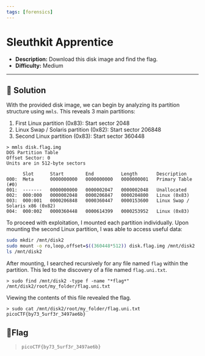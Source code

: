 ---
tags: [forensics]
---
# Sleuthkit Apprentice

- **Description:** Download this disk image and find the flag.
- **Difficulty:** Medium

---

## 🔎 Solution
With the provided disk image, we can begin by analyzing its partition structure using `mmls`. 
This reveals 3 main partitions:
1. First Linux partition (0x83): Start sector 2048
2. Linux Swap / Solaris partition (0x82): Start sector 206848
3. Second Linux partition (0x83): Start sector 360448
```
> mmls disk.flag.img 
DOS Partition Table
Offset Sector: 0
Units are in 512-byte sectors

      Slot      Start        End          Length       Description
000:  Meta      0000000000   0000000000   0000000001   Primary Table (#0)
001:  -------   0000000000   0000002047   0000002048   Unallocated
002:  000:000   0000002048   0000206847   0000204800   Linux (0x83)
003:  000:001   0000206848   0000360447   0000153600   Linux Swap / Solaris x86 (0x82)
004:  000:002   0000360448   0000614399   0000253952   Linux (0x83)
```

To proceed with exploitation, I mounted each partition individually. 
Upon mounting the second Linux partition, I was able to access useful data:

```bash
sudo mkdir /mnt/disk2
sudo mount -o ro,loop,offset=$((360448*512)) disk.flag.img /mnt/disk2
ls /mnt/disk2
```
After mounting, I searched recursively for any file named `flag` within the partition. 
This led to the discovery of a file named `flag.uni.txt`.
```
> sudo find /mnt/disk2 -type f -name "*flag*"
/mnt/disk2/root/my_folder/flag.uni.txt
```
Viewing the contents of this file revealed the flag.
```
> sudo cat /mnt/disk2/root/my_folder/flag.uni.txt
picoCTF{by73_5urf3r_3497ae6b}
```

## 🚩Flag
> `picoCTF{by73_5urf3r_3497ae6b}`